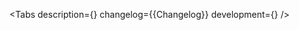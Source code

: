 

<Meta of={Stories} />

<ComponentHeader
    name='RadioGroup'
    version={packageJson.version}
    package='@alfalab/core-components/radio-group'
    design='https://www.figma.com/file/cdNnkh2QdxuvYLrBm4cubM/Web-%3A%3A-Core-Default-Components?type=design&node-id=87638%3A115262&mode=design&t=95S9JXl5nVy6yP2f-1'
    children='Используется для выбора одного значения из нескольких доступных.'
/>

<Tabs
    description={<Description />}
    changelog={<Markdown>{Changelog}</Markdown>}
    development={<Development />}
/>
